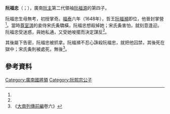{{Distinguish2|阮朝孝康皇后阮氏環之父[[阮福忠_(演國公)|阮福忠 (演國公)]]}}
'''阮福忠'''（{{vie|v='''Nguyễn Phúc Trung'''|hn=阮福忠}}；{{bd|1601年後||1648年後||catIdx=R阮}}），廣南[[阮主|阮主]]第二代領袖[[阮福源|阮福源]]的第四子。

阮福忠生母無考，初授掌奇。[[福泰|福泰]]六年（1648年），哲王[[阮福瀕|阮福瀕]]即位，他晉封掌營<ref name=sat/>。當時[[阮福淇|尊室淇]]的妾侍宋氏夤驕橫，阮福忠想殺掉她；宋氏夤害怕，就刻意逢迎。阮福忠受迷惑，與她私通，又受她唆擺而決定謀反<ref name=sat/>。

其後屬下告密，阮福忠被抓拿。阮福瀕不忍心誅殺阮福忠，就把他囚禁，其後死在獄中；宋氏夤則被處死，無後<ref name=sat>《[[大南實錄|大南列傳前編]]卷六》</ref>。

==參考資料==
{{reflist}}

[[Category:廣南國將領|Category:廣南國將領]]
[[Category:阮熙宗公子|Category:阮熙宗公子]]
